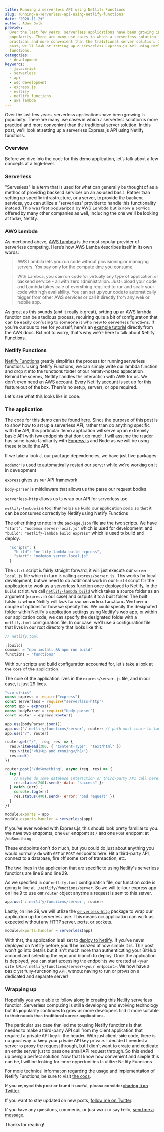 ```yaml
---
title: Running a serverless API using Netlify Functions
slug: running-a-serverless-api-using-netlify-functions
date: "2020-11-29"
author: Adam Goth
preview:
  Over the last few years, serverless applications have been growing in
  popularity. There are many use cases in which a serverless solution is more
  practical and more convenient than the traditional server solution. In this
  post, we'll look at setting up a serverless Express.js API using Netlify
  functions.
categories:
  - development
keywords:
  - javascript
  - serverless
  - api
  - web development
  - express.js
  - netlify
  - netlify functions
  - aws lambda
---
```


Over the last few years, serverless applications have been growing in
popularity. There are many use cases in which a serverless solution is more
practical and more convenient than the traditional server solution. In this
post, we'll look at setting up a serverless Express.js API using Netlify
functions.

### Overview

Before we dive into the code for this demo application, let's talk about a few
concepts at a high-level.

### Serverless

"Serverless" is a term that is used for what can generally be thought of as a
method of providing backend services on an as-used basis. Rather than setting up
specific infrastructure, or a server, to provide the backend services, you can
utilize a "serverless" provider to handle this functionality instead. This was
first popularized by AWS Lambda but is now a service offered by many other
companies as well, including the one we'll be looking at today, Netlify.

### AWS Lambda

As mentioned above, [AWS Lambda](https://aws.amazon.com/lambda) is the most
popular provider of serverless computing. Here's how AWS Lamba describes itself
in its own words:

> AWS Lambda lets you run code without provisioning or managing servers. You pay
> only for the compute time you consume.

> With Lambda, you can run code for virtually any type of application or backend
> service - all with zero administration. Just upload your code and Lambda takes
> care of everything required to run and scale your code with high availability.
> You can set up your code to automatically trigger from other AWS services or
> call it directly from any web or mobile app.

As great as this sounds (and it really is great), setting up an AWS lambda
function can be a tedious process, requiring quite a bit of configuration that
can be easily confusing to someone is who new to serverless functions. If you're
curious to see for yourself, here's an
[example tutorial](https://docs.aws.amazon.com/toolkit-for-eclipse/v1/user-guide/lambda-tutorial.html)
directly from the AWS docs. But not to worry, that's why we're here to talk
about Netlify Functions.

### Netlify Functions

[Netlify Functions](https://www.netlify.com/products/functions) greatly
simplifies the process for running serverless functions. Using Netlify
Functions, we can simply write our lambda function and drop it into the
functions folder of our Netlify-hosted application. Behind the scenes, Netlify
handles the interaction with AWS for us. We don't even need an AWS account.
Every Netlify account is set up for this feature out of the box. There's no
setup, servers, or ops required.

Let's see what this looks like in code.

### The application

The code for this demo can be found
[here](https://github.com/adamgoth/netlify-serverless-demo). Since the purpose
of this post is to show how to set up a serverless API, rather than do anything
specific with the API, this particular demo application will serve up an
extremely basic API with two endpoints that don't do much. I will assume the
reader has some basic familiarity with [Express.js](https://expressjs.com/) and
Node as we will be using these to build the API.

If we take a look at our package dependencies, we have just five packages:

`nodemon` is used to automatically restart our server while we're working on it
in development

`express` gives us our API framework

`body-parser` is middleware that allows us the parse our request bodies

`serverless-http` allows us to wrap our API for serverless use

`netlify-lambda` is a tool that helps us build our application code so that it
can be consumed correctly by Netlify using Netlify Functions

The other thing to note in the `package.json` file are the two scripts. We have
`"start": "nodemon server-local.js"` which is used for development, and
`"build": "netlify-lambda build express"` which is used to build and deploy.

```javascript
  "scripts": {
    "build": "netlify-lambda build express",
    "start": "nodemon server-local.js"
  }
```

The `start` script is fairly straight forward, it will just execute our
`server-local.js` file which in turn is calling `express/server.js`. This works
for local development, but we need to do additional work in our `build` script
for the application to work as a serverless function once deployed to Netlify.
In the `build` script, we call
[`netlify-lambda build`](https://github.com/netlify/netlify-lambda#netlify-lambda-build)
which takes a source folder as an argument (`express` in our case) and outputs
it to a built folder. The built folder is where Netlify will look for our
serverless functions. We have a couple of options for how we specify this. We
could specify the designated folder within Netlify's application settings using
Netlify's web app, or within our application code, we can specify the designated
folder with a `netlify.toml` configuration file. In our case, we'll use a
configuration file that lives in our root directory that looks like this:

```javascript
// netlify.toml

;[build]
command = "npm install && npm run build"
functions = "functions"
```

With our scripts and build configuration accounted for, let's take a look at the
core of the application.

The core of the application lives in the `express/server.js` file, and in our
case, is just 29 lines.

```javascript
"use strict"
const express = require("express")
const serverless = require("serverless-http")
const app = express()
const bodyParser = require("body-parser")
const router = express.Router()

app.use(bodyParser.json())
app.use("/.netlify/functions/server", router) // path must route to lambda
app.use("/", router)

router.get("/", (req, res) => {
  res.writeHead(200, { "Content-Type": "text/html" })
  res.write("<h1>Up and running</h1>")
  res.end()
})

router.post("/doSomething", async (req, res) => {
  try {
    // maybe do some database interaction or third-party API call here!
    res.status(200).send({ data: "success" })
  } catch (err) {
    console.log(err)
    res.status(400).send({ error: "bad request" })
  }
})

module.exports = app
module.exports.handler = serverless(app)
```

If you've ever worked with Express.js, this should look pretty familiar to you.
We have two endpoints, one `GET` endpoint at `/` and one `POST` endpoint at
`/doSomething`.

These endpoints don't do much, but you could do just about anything you would
normally do with `GET` or `POST` endpoints here. Hit a third-party API, connect
to a database, fire off some sort of transaction, etc.

The two lines in the application that are specific to using Netlify's serverless
functions are line 9 and line 29.

As we specified in our `netlify.toml` configuration file, our function code is
going to live at `./netlify/functions/server`. So we will tell our express app
on line 9 to use our `router` object anytime a request is sent to this server.

```javascript
app.use("/.netlify/functions/server", router)
```

Lastly, on line 29, we will utilize the
[`serverless-http`](https://github.com/dougmoscrop/serverless-http) package to
wrap our application up for serverless use. This means our application can work
as expected without any HTTP server, ports, or sockets.

```javascript
module.exports.handler = serverless(app)
```

With that, the application is all set to
[deploy to Netlify](https://docs.netlify.com/site-deploys/overview/#deploy-summary).
If you've never deployed on Netlify before, you'll be amazed at how simple it
is. This post won't go into details but it isn't much more than authenticating
your GitHub account and selecting the repo and branch to deploy. Once the
application is deployed, you can start accessing the endpoints we created at
`<your site URL>/.netlify/functions/server/<your endpoint>`. We now have a basic
yet fully-functioning API, without having to run or provision a dedicated and
separate server!

### Wrapping up

Hopefully you were able to follow along in creating this Netlify serverless
function. Serverless computing is still a developing and evolving technology but
its popularity continues to grow as more developers find it more suitable to
their needs than traditional server applications.

The particular use case that led me to using Netlify functions is that I needed
to make a third-party API call from my client application that required a
private API key in the header. With just client-side code, there is no good way
to keep your private API key private. I decided I needed a server to proxy the
request through, but I didn't want to create and dedicate an entire server just
to pass one small API request through. So this ended up being a perfect
solution. Now that I know how convenient and simple this can be, I will be
looking for more opportunities to utilize Netlify Functions.

For more technical information regarding the usage and implementation of Netlify
Functions, be sure to visit
[the docs](https://docs.netlify.com/functions/overview/#manage-your-serverless-functions).

If you enjoyed this post or found it useful, please consider
[sharing it on Twitter](https://twitter.com/intent/tweet?url=https%3A%2F%2Fwww.adamgoth.com%2Frunning-a-serverless-api-using-netlify-functions).

If you want to stay updated on new posts,
[follow me on Twitter](https://twitter.com/intent/follow?original_referer=https%3A%2F%2Fpublish.twitter.com%2F%3FbuttonType%3DFollowButton%26query%3Dhttps%253A%252F%252Ftwitter.com%252Finit_adam%26widget%3DButton&ref_src=twsrc%5Etfw&region=follow_link&screen_name=init_adam&tw_p=followbutton).

If you have any questions, comments, or just want to say hello,
[send me a message](https://twitter.com/messages/compose?recipient_id=33618361).

Thanks for reading!
